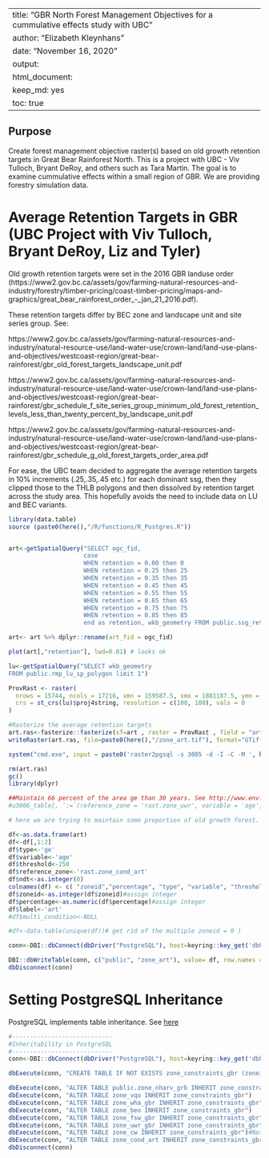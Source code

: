 <!--
Copyright 2018 Province of British Columbia
 
Licensed under the Apache License, Version 2.0 (the "License");
you may not use this file except in compliance with the License.
You may obtain a copy of the License at
 
http://www.apache.org/licenses/LICENSE-2.0
 
Unless required by applicable law or agreed to in writing, software distributed under the License is distributed on an "AS IS" BASIS,
WITHOUT WARRANTIES OR CONDITIONS OF ANY KIND, either express or implied.
See the License for the specific language governing permissions and limitations under the License.-->

---
title: "GBR North Forest Management Objectives for a cummulative effects study with UBC"
author: "Elizabeth Kleynhans"
date: "November 16, 2020"
output: 
  html_document: 
    keep_md: yes
    toc: true
---

## Purpose

Create forest management objective raster(s) based on old growth retention targets in Great Bear Rainforest North. This is a project with UBC - Viv Tulloch, Bryant DeRoy, and others such as Tara Martin. The goal is to examine cummulative effects within a small region of GBR. We are providing forestry simulation data.

# Average Retention Targets in GBR (UBC Project with Viv Tulloch, Bryant DeRoy, Liz and Tyler)

Old growth retention targets were set in the 2016 GBR landuse order (https://www2.gov.bc.ca/assets/gov/farming-natural-resources-and-industry/forestry/timber-pricing/coast-timber-pricing/maps-and-graphics/great_bear_rainforest_order_-_jan_21_2016.pdf). 

These retention targets differ by BEC zone and landscape unit and site series group. See:

https://www2.gov.bc.ca/assets/gov/farming-natural-resources-and-industry/natural-resource-use/land-water-use/crown-land/land-use-plans-and-objectives/westcoast-region/great-bear-rainforest/gbr_old_forest_targets_landscape_unit.pdf

https://www2.gov.bc.ca/assets/gov/farming-natural-resources-and-industry/natural-resource-use/land-water-use/crown-land/land-use-plans-and-objectives/westcoast-region/great-bear-rainforest/gbr_schedule_f_site_series_group_minimum_old_forest_retention_levels_less_than_twenty_percent_by_landscape_unit.pdf

https://www2.gov.bc.ca/assets/gov/farming-natural-resources-and-industry/natural-resource-use/land-water-use/crown-land/land-use-plans-and-objectives/westcoast-region/great-bear-rainforest/gbr_schedule_g_old_forest_targets_order_area.pdf

For ease, the UBC team decided to aggregate the average retention targets in 10% increments (.25,.35,.45 etc.) for each dominant ssg, then they clipped those to the THLB polygons and then dissolved by retention target across the study area. This hopefully avoids the need to include data on LU and BEC variants. 


```r
library(data.table)
source (paste0(here(),"/R/functions/R_Postgres.R"))


art<-getSpatialQuery("SELECT ogc_fid, 
                     case
                     WHEN retention = 0.00 then 0
                     WHEN retention = 0.25 then 25
                     WHEN retention = 0.35 then 35
                     WHEN retention = 0.45 then 45
                     WHEN retention = 0.55 then 55
                     WHEN retention = 0.65 then 65
                     WHEN retention = 0.75 then 75
                     WHEN retention = 0.85 then 85
                     end as retention, wkb_geometry FROM public.ssg_retention_thlb_dslv")

art<- art %>% dplyr::rename(art_fid = ogc_fid)

plot(art[,"retention"], lwd=0.01) # looks ok

lu<-getSpatialQuery("SELECT wkb_geometry 
FROM public.rmp_lu_sp_polygon limit 1")

ProvRast <- raster(
  nrows = 15744, ncols = 17216, xmn = 159587.5, xmx = 1881187.5, ymn = 173787.5, ymx = 1748187.5, 
  crs = st_crs(lu)$proj4string, resolution = c(100, 100), vals = 0
)

#Rasterize the average retention targets
art.ras<-fasterize::fasterize(sf=art , raster = ProvRast , field = "art_fid")
writeRaster(art.ras, file=paste0(here(),"/zone_art.tif"), format="GTiff", overwrite=TRUE)

system("cmd.exe", input = paste0('raster2pgsql -s 3005 -d -I -C -M ', here(), '/zone_art.tif -t 100x100 rast.zone_cond_art |  psql postgres://', keyring::key_get('dbuser', keyring = 'postgreSQL'), ':', keyring::key_get('dbpass', keyring = 'postgreSQL'), '@', keyring::key_get('dbhost', keyring = 'postgreSQL'), ':5432/clus'), show.output.on.console = FALSE, invisible = TRUE)

rm(art.ras)
gc()
library(dplyr)

##Maintain 66 percent of the area ge than 30 years. See http://www.env.gov.bc.ca/wld/documents/uwr/u-3-006_ORAM_Order.pdf
#u3006_table[, `:=`(reference_zone = 'rast.zone_uwr', variable = 'age', type = 'ge', percentage = 66, threshold = 30, ndt =0, label = 'u-3-006')]

# here we are trying to maintain some proportion of old growth forest. I assume old growth forest to be forest older than 250 years. 

df<-as.data.frame(art)
df<-df[,1:2]
df$type<-'ge'
df$variable<-'age'
df$threshold<-250
df$reference_zone<-'rast.zone_cond_art'
df$ndt<-as.integer(0)
colnames(df) <- c( "zoneid","percentage", "type", "variable", "threshold", "reference_zone", "ndt") # the vqo column gets labeled as percentage
df$zoneid<-as.integer(df$zoneid)#assign integer
df$percentage<-as.numeric(df$percentage)#assign integer
df$label<-'art'
#df$multi_condition<-NULL

#df<-data.table(unique(df))# get rid of the multiple zoneid = 0 )

conn<-DBI::dbConnect(dbDriver("PostgreSQL"), host=keyring::key_get('dbhost', keyring = 'postgreSQL'), dbname = keyring::key_get('dbname', keyring = 'postgreSQL'), port='5432' ,user=keyring::key_get('dbuser', keyring = 'postgreSQL') ,password= keyring::key_get('dbpass', keyring = 'postgreSQL'))

DBI::dbWriteTable(conn, c("public", "zone_art"), value= df, row.names = FALSE, overwrite = TRUE) 
dbDisconnect(conn)
```


# Setting PostgreSQL Inheritance
PostgreSQL implements table inheritance. See [here]("https://www.postgresql.org/docs/9.5/ddl-inherit.html")

```r
#----------------------------
#Inheritability in PostgreSQL
#----------------------------
conn<-DBI::dbConnect(dbDriver("PostgreSQL"), host=keyring::key_get('dbhost', keyring = 'postgreSQL'), dbname = keyring::key_get('dbname', keyring = 'postgreSQL'), port='5432' ,user=keyring::key_get('dbuser', keyring = 'postgreSQL') ,password= keyring::key_get('dbpass', keyring = 'postgreSQL'))

dbExecute(conn, "CREATE TABLE IF NOT EXISTS zone_constraints_gbr (zoneid integer, reference_zone text, ndt integer, variable text, threshold double precision, type text, percentage double precision)")

dbExecute(conn, "ALTER TABLE public.zone_nharv_grb INHERIT zone_constraints_gbr")
dbExecute(conn, "ALTER TABLE zone_vqo INHERIT zone_constraints_gbr")
dbExecute(conn, "ALTER TABLE zone_wha_gbr INHERIT zone_constraints_gbr") # defined in wha_cond_harvest_GBR.RMD
dbExecute(conn, "ALTER TABLE zone_beo INHERIT zone_constraints_gbr")
dbExecute(conn, "ALTER TABLE zone_fsw_gbr INHERIT zone_constraints_gbr")
dbExecute(conn, "ALTER TABLE zone_uwr_gbr INHERIT zone_constraints_gbr") # defined in uwr_cond_harvest_GBR.RMD
dbExecute(conn, "ALTER TABLE zone_cw INHERIT zone_constraints_gbr")#Note from uwr_cond_harvest.rmd
dbExecute(conn, "ALTER TABLE zone_cond_art INHERIT zone_constraints_gbr")#Note from uwr_cond_harvest.rmd
dbDisconnect(conn)
```
